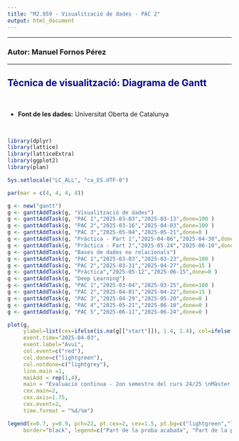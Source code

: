 ```yaml
---
title: "M2.959 - Visualització de dades - PAC 2"
output: html_document
---
```


---

### **Autor:** Manuel Fornos Pérez

--- 

## <font color="darkblue">Tècnica de visualització: Diagrama de Gantt</font>

<br>

* **Font de les dades:** Universitat Oberta de Catalunya

<br>

```r
library(dplyr)
library(lattice)
library(latticeExtra)
library(ggplot2)
library(plan)

Sys.setlocale("LC_ALL", "ca_ES.UTF-8")

```

```r
par(mar = c(4, 4, 4, 4)) 

g <- new("gantt")
g <- ganttAddTask(g, "Visualització de dades")
g <- ganttAddTask(g, "PAC 1","2025-03-03","2025-03-13",done=100 )
g <- ganttAddTask(g, "PAC 2","2025-03-16","2025-04-03",done=100 )
g <- ganttAddTask(g, "PAC 3","2025-05-04","2025-05-21",done=0 )
g <- ganttAddTask(g, "Pràctica - Part 1","2025-04-06","2025-04-30",done=0 )
g <- ganttAddTask(g, "Pràctica - Part 2","2025-05-24","2025-06-10",done=0 )
g <- ganttAddTask(g, "Bases de dades no relacionals")
g <- ganttAddTask(g, "PAC 1","2025-03-03","2025-03-23",done=100 )
g <- ganttAddTask(g, "PAC 2","2025-03-31","2025-04-27",done=15 )
g <- ganttAddTask(g, "Pràctica","2025-05-12","2025-06-15",done=0 )
g <- ganttAddTask(g, "Deep Learning")
g <- ganttAddTask(g, "PAC 1","2025-03-04","2025-03-25",done=100 )
g <- ganttAddTask(g, "PAC 2","2025-04-01","2025-04-22",done=15 )
g <- ganttAddTask(g, "PAC 3","2025-04-29","2025-05-20",done=0 )
g <- ganttAddTask(g, "PAC 4","2025-05-21","2025-06-10",done=0 )
g <- ganttAddTask(g, "PAC 5","2025-06-11","2025-06-24",done=0 )

plot(g, 
     ylabel=list(cex=ifelse(is.na(g[["start"]]), 1.4, 1.4), col=ifelse(is.na(g[["start"]]), "darkblue", "black"),font=ifelse(is.na(g[["start"]]), 2, 1)),
     event.time="2025-04-03",
     event.label="Avui",
     col.event=c("red"),
     col.done=c("lightgreen"),
     col.notdone=c("lightgrey"),
     line.main =1,
     maiAdd = rep(1,4),
     main = "Evaluació continua - 2on semestre del curs 24/25 \nMàster en Ciència de Dades (UOC) \n",
     cex.main=2,
     cex.axis=1.75,
     cex.event=2,
     time.format = "%d/%m") 

legend(x=0.7, y=0.9, pch=22, pt.cex=2, cex=1.5, pt.bg=c("lightgreen","lightgrey"),
     border="black", legend=c("Part de la proba acabada", "Part de la proba no acabada"), bg="white", xpd=TRUE)

```

